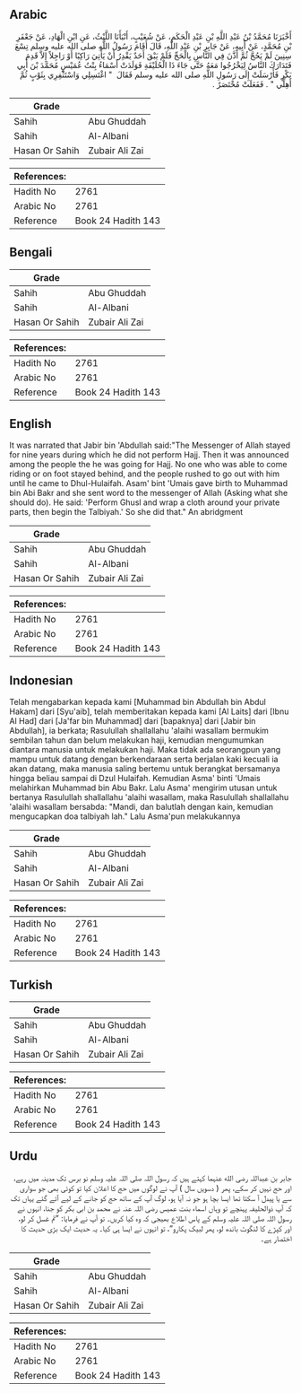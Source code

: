 ## Arabic


<div dir="rtl" lang="ar" style={{fontSize:'larger',backgroundColor:'#f8f9fa',padding:20}}>
أَخْبَرَنَا مُحَمَّدُ بْنُ عَبْدِ اللَّهِ بْنِ عَبْدِ الْحَكَمِ، عَنْ شُعَيْبٍ، أَنْبَأَنَا اللَّيْثُ، عَنِ ابْنِ الْهَادِ، عَنْ جَعْفَرِ بْنِ مُحَمَّدٍ، عَنْ أَبِيهِ، عَنْ جَابِرِ بْنِ عَبْدِ اللَّهِ، قَالَ أَقَامَ رَسُولُ اللَّهِ صلى الله عليه وسلم تِسْعَ سِنِينَ لَمْ يَحُجَّ ثُمَّ أَذَّنَ فِي النَّاسِ بِالْحَجِّ فَلَمْ يَبْقَ أَحَدٌ يَقْدِرُ أَنْ يَأْتِيَ رَاكِبًا أَوْ رَاجِلاً إِلاَّ قَدِمَ فَتَدَارَكَ النَّاسُ لِيَخْرُجُوا مَعَهُ حَتَّى جَاءَ ذَا الْحُلَيْفَةِ فَوَلَدَتْ أَسْمَاءُ بِنْتُ عُمَيْسٍ مُحَمَّدَ بْنَ أَبِي بَكْرٍ فَأَرْسَلَتْ إِلَى رَسُولِ اللَّهِ صلى الله عليه وسلم فَقَالَ ‏ "‏ اغْتَسِلِي وَاسْتَثْفِرِي بِثَوْبٍ ثُمَّ أَهِلِّي ‏"‏ ‏.‏ فَفَعَلَتْ مُخْتَصَرٌ ‏.‏
</div>
<div style={{backgroundColor:'#f8f9fa',padding:20, marginBottom: 10}}><table> <thead> <tr> <th>Grade</th> <th></th> </tr> </thead> <tbody> <tr><td>Sahih</td><td>Abu Ghuddah</td></tr><tr><td>Sahih</td><td>Al-Albani</td></tr><tr><td>Hasan Or Sahih</td><td>Zubair Ali Zai</td></tr></tbody></table><table> <thead> <tr> <th>References:</th> <th></th> </tr> </thead> <tbody><tr><td>Hadith No</td><td>2761</td></tr><tr><td>Arabic No</td><td>2761</td></tr><tr><td>Reference</td><td>Book 24 Hadith 143</td></tr></tbody></table></div>

## Bengali


<div dir="ltr" lang="bn" style={{fontSize:'larger',backgroundColor:'#f8f9fa',padding:20}}>

</div>
<div style={{backgroundColor:'#f8f9fa',padding:20, marginBottom: 10}}><table> <thead> <tr> <th>Grade</th> <th></th> </tr> </thead> <tbody> <tr><td>Sahih</td><td>Abu Ghuddah</td></tr><tr><td>Sahih</td><td>Al-Albani</td></tr><tr><td>Hasan Or Sahih</td><td>Zubair Ali Zai</td></tr></tbody></table><table> <thead> <tr> <th>References:</th> <th></th> </tr> </thead> <tbody><tr><td>Hadith No</td><td>2761</td></tr><tr><td>Arabic No</td><td>2761</td></tr><tr><td>Reference</td><td>Book 24 Hadith 143</td></tr></tbody></table></div>

## English


<div dir="ltr" lang="en" style={{fontSize:'larger',backgroundColor:'#f8f9fa',padding:20}}>
It was narrated that Jabir bin 'Abdullah said:"The Messenger of Allah stayed for nine years during which he did not perform Hajj. Then it was announced among the people the he was going for Hajj. No one who was able to come riding or on foot stayed behind, and the people rushed to go out with him until he came to Dhul-Hulaifah. Asam' bint 'Umais gave birth to Muhammad bin Abi Bakr and she sent word to the messenger of Allah (Asking what she should do). He said: 'Perform Ghusl and wrap a cloth around your private parts, then begin the Talbiyah.' So she did that." An abridgment
</div>
<div style={{backgroundColor:'#f8f9fa',padding:20, marginBottom: 10}}><table> <thead> <tr> <th>Grade</th> <th></th> </tr> </thead> <tbody> <tr><td>Sahih</td><td>Abu Ghuddah</td></tr><tr><td>Sahih</td><td>Al-Albani</td></tr><tr><td>Hasan Or Sahih</td><td>Zubair Ali Zai</td></tr></tbody></table><table> <thead> <tr> <th>References:</th> <th></th> </tr> </thead> <tbody><tr><td>Hadith No</td><td>2761</td></tr><tr><td>Arabic No</td><td>2761</td></tr><tr><td>Reference</td><td>Book 24 Hadith 143</td></tr></tbody></table></div>

## Indonesian


<div dir="ltr" lang="id" style={{fontSize:'larger',backgroundColor:'#f8f9fa',padding:20}}>
Telah mengabarkan kepada kami [Muhammad bin Abdullah bin Abdul Hakam] dari [Syu'aib], telah memberitakan kepada kami [Al Laits] dari [Ibnu Al Had] dari [Ja'far bin Muhammad] dari [bapaknya] dari [Jabir bin Abdullah], ia berkata; Rasulullah shallallahu 'alaihi wasallam bermukim sembilan tahun dan belum melakukan haji, kemudian mengumumkan diantara manusia untuk melakukan haji. Maka tidak ada seorangpun yang mampu untuk datang dengan berkendaraan serta berjalan kaki kecuali ia akan datang, maka manusia saling bertemu untuk berangkat bersamanya hingga beliau sampai di Dzul Hulaifah. Kemudian Asma' binti 'Umais melahirkan Muhammad bin Abu Bakr. Lalu Asma' mengirim utusan untuk bertanya Rasulullah shallallahu 'alaihi wasallam, maka Rasulullah shallallahu 'alaihi wasallam bersabda: "Mandi, dan balutlah dengan kain, kemudian mengucapkan doa talbiyah lah." Lalu Asma'pun melakukannya
</div>
<div style={{backgroundColor:'#f8f9fa',padding:20, marginBottom: 10}}><table> <thead> <tr> <th>Grade</th> <th></th> </tr> </thead> <tbody> <tr><td>Sahih</td><td>Abu Ghuddah</td></tr><tr><td>Sahih</td><td>Al-Albani</td></tr><tr><td>Hasan Or Sahih</td><td>Zubair Ali Zai</td></tr></tbody></table><table> <thead> <tr> <th>References:</th> <th></th> </tr> </thead> <tbody><tr><td>Hadith No</td><td>2761</td></tr><tr><td>Arabic No</td><td>2761</td></tr><tr><td>Reference</td><td>Book 24 Hadith 143</td></tr></tbody></table></div>

## Turkish


<div dir="ltr" lang="tr" style={{fontSize:'larger',backgroundColor:'#f8f9fa',padding:20}}>

</div>
<div style={{backgroundColor:'#f8f9fa',padding:20, marginBottom: 10}}><table> <thead> <tr> <th>Grade</th> <th></th> </tr> </thead> <tbody> <tr><td>Sahih</td><td>Abu Ghuddah</td></tr><tr><td>Sahih</td><td>Al-Albani</td></tr><tr><td>Hasan Or Sahih</td><td>Zubair Ali Zai</td></tr></tbody></table><table> <thead> <tr> <th>References:</th> <th></th> </tr> </thead> <tbody><tr><td>Hadith No</td><td>2761</td></tr><tr><td>Arabic No</td><td>2761</td></tr><tr><td>Reference</td><td>Book 24 Hadith 143</td></tr></tbody></table></div>

## Urdu


<div dir="rtl" lang="ur" style={{fontSize:'larger',backgroundColor:'#f8f9fa',padding:20}}>
جابر بن عبداللہ رضی الله عنہما کہتے ہیں کہ رسول اللہ صلی اللہ علیہ وسلم نو برس تک مدینہ میں رہے، اور حج نہیں کر سکے، پھر ( دسویں سال ) آپ نے لوگوں میں حج کا اعلان کیا تو کوئی بھی جو سواری سے یا پیدل آ سکتا تھا ایسا بچا ہو جو نہ آیا ہو، لوگ آپ کے ساتھ حج کو جانے کے لیے آتے گئے یہاں تک کہ آپ ذوالحلیفہ پہنچے تو وہاں اسماء بنت عمیس رضی اللہ عنہ نے محمد بن ابی بکر کو جنا، انہوں نے رسول اللہ صلی اللہ علیہ وسلم کے پاس اطلاع بھیجی کہ وہ کیا کریں۔ تو آپ نے فرمایا: ”تم غسل کر لو، اور کپڑے کا لنگوٹ باندھ لو، پھر لبیک پکارو“، تو انہوں نے ایسا ہی کیا۔ یہ حدیث ایک بڑی حدیث کا اختصار ہے۔
</div>
<div style={{backgroundColor:'#f8f9fa',padding:20, marginBottom: 10}}><table> <thead> <tr> <th>Grade</th> <th></th> </tr> </thead> <tbody> <tr><td>Sahih</td><td>Abu Ghuddah</td></tr><tr><td>Sahih</td><td>Al-Albani</td></tr><tr><td>Hasan Or Sahih</td><td>Zubair Ali Zai</td></tr></tbody></table><table> <thead> <tr> <th>References:</th> <th></th> </tr> </thead> <tbody><tr><td>Hadith No</td><td>2761</td></tr><tr><td>Arabic No</td><td>2761</td></tr><tr><td>Reference</td><td>Book 24 Hadith 143</td></tr></tbody></table></div>